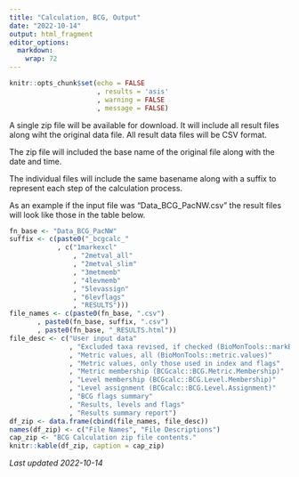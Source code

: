```yaml
---
title: "Calculation, BCG, Output"
date: "2022-10-14"
output: html_fragment
editor_options: 
  markdown: 
    wrap: 72
---
```


```r
knitr::opts_chunk$set(echo = FALSE
                      , results = 'asis'
                      , warning = FALSE
                      , message = FALSE)
```

A single zip file will be available for download.  It will include all result
files along wiht the original data file.  All result data files will be CSV 
format.

The zip file will included the base name of the original file along with the 
date and time.

The individual files will include the same basename along with a suffix to 
represent each step of the calculation process.

As an example if the input file was "Data_BCG_PacNW.csv" the result files will
look like those in the table below.

```r
fn_base <- "Data_BCG_PacNW"
suffix <- c(paste0("_bcgcalc_"
            , c("1markexcl"
                , "2metval_all"
                , "2metval_slim"
                , "3metmemb"
                , "4levmemb"
                , "5levassign"
                , "6levflags"
                , "RESULTS")))
file_names <- c(paste0(fn_base, ".csv")
       , paste0(fn_base, suffix, ".csv")
       , paste0(fn_base, "_RESULTS.html"))
file_desc <- c("User input data"
               , "Excluded taxa revised, if checked (BioMonTools::markExcluded)"
               , "Metric values, all (BioMonTools::metric.values)"
               , "Metric values, only those used in index and flags"
               , "Metric membership (BCGcalc::BCG.Metric.Membership)"
               , "Level membership (BCGcalc::BCG.Level.Membership)"
               , "Level assignment (BCGcalc::BCG.Level.Assignment)"
               , "BCG flags summary"
               , "Results, levels and flags"
               , "Results summary report") 
df_zip <- data.frame(cbind(file_names, file_desc))
names(df_zip) <- c("File Names", "File Descriptions")
cap_zip <- "BCG Calculation zip file contents."
knitr::kable(df_zip, caption = cap_zip)

```


*Last updated 2022-10-14*

